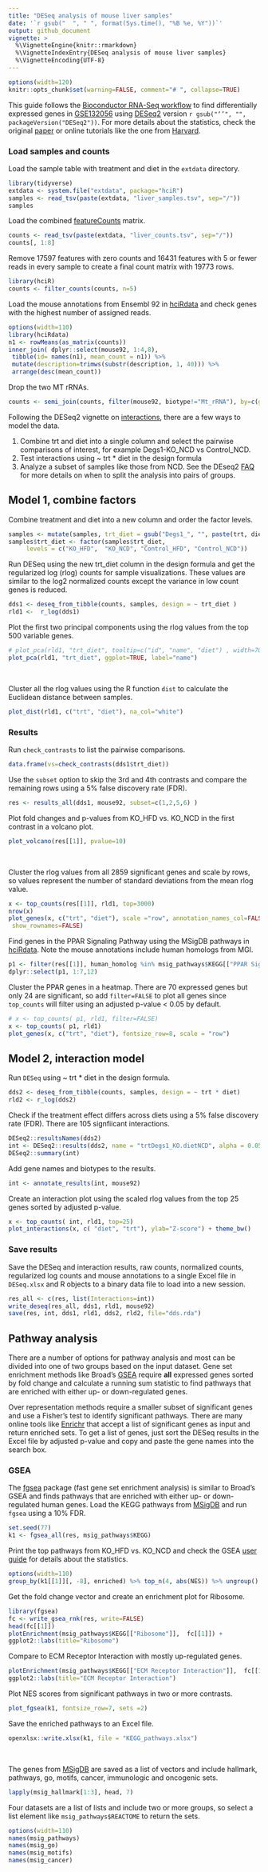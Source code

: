 ```yaml
---
title: "DESeq analysis of mouse liver samples"
date: '`r gsub("  ", " ", format(Sys.time(), "%B %e, %Y"))`'
output: github_document
vignette: >
  %\VignetteEngine{knitr::rmarkdown}
  %\VignetteIndexEntry{DESeq analysis of mouse liver samples}
  %\VignetteEncoding{UTF-8}
---
```


```r
options(width=120)
knitr::opts_chunk$set(warning=FALSE, comment="# ", collapse=TRUE)
```



This guide follows the [Bioconductor RNA-Seq workflow] to find differentially
expressed genes in [GSE132056] using [DESeq2] version `r gsub("‘’", "",
packageVersion("DESeq2"))`. For more details about the statistics, check the
original [paper] or online tutorials like the one from [Harvard].


### Load samples and counts


Load the sample table with treatment and diet in the `extdata` directory.


```r
library(tidyverse)
extdata <- system.file("extdata", package="hciR")
samples <- read_tsv(paste(extdata, "liver_samples.tsv", sep="/"))
samples
```


Load the combined [featureCounts] matrix.


```r
counts <- read_tsv(paste(extdata, "liver_counts.tsv", sep="/"))
counts[, 1:8]
```


Remove 17597 features with zero counts and 16431 features with 5 or fewer reads
in every sample to create a final count matrix with 19773 rows.


```r
library(hciR)
counts <- filter_counts(counts, n=5)
```


Load the mouse annotations from Ensembl 92 in [hciRdata] and check genes with
the highest number of assigned reads.

```r
options(width=110)
library(hciRdata)
n1 <- rowMeans(as_matrix(counts))
inner_join( dplyr::select(mouse92, 1:4,8),
 tibble(id= names(n1), mean_count = n1)) %>%
 mutate(description=trimws(substr(description, 1, 40))) %>%
 arrange(desc(mean_count))
```

Drop the two MT rRNAs.

```r
counts <- semi_join(counts, filter(mouse92, biotype!="Mt_rRNA"), by=c(geneid="id"))
```



Following the DESeq2 vignette on [interactions], there are a few ways to model the data.

1.  Combine trt and diet into a single column and select the pairwise comparisons
    of interest, for example Degs1-KO_NCD vs Control_NCD.
2.  Test interactions using ~ trt * diet in the design formula
3.  Analyze a subset of samples like those from NCD. See the DEseq2 [FAQ]
	for more details on when to split the analysis into pairs of groups.


## Model 1, combine factors

Combine treatment and diet into a new column and order the factor levels.

```r
samples <- mutate(samples, trt_diet = gsub("Degs1_", "", paste(trt, diet, sep="_")))
samples$trt_diet <- factor(samples$trt_diet,
     levels = c("KO_HFD",  "KO_NCD", "Control_HFD", "Control_NCD"))
```

Run DESeq using the new trt_diet column in the design formula and get the regularized log
(rlog) counts for sample visualizations.  These values are similar to the log2
normalized counts except the variance in low count genes is reduced.

```r
dds1 <- deseq_from_tibble(counts, samples, design = ~ trt_diet )
rld1 <-  r_log(dds1)
```

Plot the first two principal components using the rlog values from the top 500
variable genes.

```r
# plot_pca(rld1, "trt_diet", tooltip=c("id", "name", "diet") , width=700)
plot_pca(rld1, "trt_diet", ggplot=TRUE, label="name")
```

<br>

Cluster all the rlog values using the R function `dist` to calculate the
Euclidean distance between samples.


```r
plot_dist(rld1, c("trt", "diet"), na_col="white")
```


### Results

Run `check_contrasts` to list the pairwise comparisons.


```r
data.frame(vs=check_contrasts(dds1$trt_diet))
```

Use the `subset` option to skip the 3rd and 4th contrasts and
compare the remaining rows using a 5% false discovery rate (FDR).


```r
res <- results_all(dds1, mouse92, subset=c(1,2,5,6) )
```


Plot fold changes and p-values from KO_HFD vs. KO_NCD in the first contrast in a volcano plot.


```r
plot_volcano(res[[1]], pvalue=10)
```

<br>


Cluster the rlog values from all 2859 significant genes and scale by rows, so
values represent the number of standard deviations from the mean rlog value.

```r
x <- top_counts(res[[1]], rld1, top=3000)
nrow(x)
plot_genes(x, c("trt", "diet"), scale ="row", annotation_names_col=FALSE,
 show_rownames=FALSE)
```

Find genes in the PPAR Signaling Pathway using the MSigDB pathways in [hciRdata]. Note
the mouse annotations include human homologs from MGI.

```r
p1 <- filter(res[[1]], human_homolog %in% msig_pathways$KEGG[["PPAR Signaling Pathway"]])
dplyr::select(p1, 1:7,12)
```

Cluster the PPAR genes in a heatmap.  There are 70 expressed genes but only 24 are significant,
so add `filter=FALSE` to plot all genes since `top_counts` will filter using
an adjusted p-value < 0.05 by default.

```r
# x <- top_counts( p1, rld1, filter=FALSE)
x <- top_counts( p1, rld1)
plot_genes(x, c("trt", "diet"), fontsize_row=8, scale = "row")
```



## Model 2, interaction model

Run `DESeq` using ~ trt * diet in the design formula.

```r
dds2 <- deseq_from_tibble(counts, samples, design = ~ trt * diet)
rld2 <- r_log(dds2)
```

Check if the treatment effect differs across diets using  a 5% false discovery rate (FDR).
There are 105 signfiicant interactions.

```r
DESeq2::resultsNames(dds2)
int <- DESeq2::results(dds2, name = "trtDegs1_KO.dietNCD", alpha = 0.05)
DESeq2::summary(int)
```


Add gene names and biotypes to the results.

```r
int <- annotate_results(int, mouse92)
```

Create an interaction plot using the scaled rlog values from
the top 25 genes sorted by adjusted p-value.

```r
x <- top_counts( int, rld1, top=25)
plot_interactions(x, c( "diet", "trt"), ylab="Z-score") + theme_bw()
```


### Save results

Save the DESeq and interaction results, raw counts, normalized counts, regularized log counts
and mouse annotations to a single Excel file in `DESeq.xlsx` and R objects to a
binary data file to load into a new session.

```r
res_all <- c(res, list(Interactions=int))
write_deseq(res_all, dds1, rld1, mouse92)
save(res, int, dds1, rld1, dds2, rld2, file="dds.rda")
```


## Pathway analysis


There are a number of options for pathway analysis and most can be divided into
one of two groups based on the input dataset.  Gene set enrichment methods like
Broad's [GSEA] require **all** expressed genes sorted by fold change and
calculate a running sum statistic to find pathways that are enriched with
either up- or down-regulated genes.

Over representation methods require a smaller subset of significant genes and
use a Fisher's test to identify significant pathways. There are many online
tools like [Enrichr] that accept a list of significant genes as input and return
enriched sets.  To get a list of genes, just sort the DESeq results in the Excel
file by adjusted p-value and copy and paste the gene names into the search box.



### GSEA

The [fgsea] package (fast gene set enrichment analysis) is similar to Broad's
GSEA and finds pathways that are enriched with either up- or down-regulated
human genes.  Load the KEGG pathways from [MSigDB] and  run `fgsea` using a 10% FDR.


```r
set.seed(77)
k1 <- fgsea_all(res, msig_pathways$KEGG)
```

Print the top pathways from KO_HFD vs. KO_NCD and check the GSEA [user guide] for details about the statistics.

```r
options(width=110)
group_by(k1[[1]][, -8], enriched) %>% top_n(4, abs(NES)) %>% ungroup()
```


Get the fold change vector and create an enrichment plot for Ribosome.

```r
library(fgsea)
fc <- write_gsea_rnk(res, write=FALSE)
head(fc[[1]])
plotEnrichment(msig_pathways$KEGG[["Ribosome"]],  fc[[1]]) +
ggplot2::labs(title="Ribosome")
```

Compare to ECM Receptor Interaction with mostly up-regulated genes.

```r
plotEnrichment(msig_pathways$KEGG[["ECM Receptor Interaction"]],  fc[[1]]) +
ggplot2::labs(title="ECM Receptor Interaction")
```


Plot NES scores from significant pathways in two or more contrasts.

```r
plot_fgsea(k1, fontsize_row=7, sets =2)
```

Save the enriched pathways to an Excel file.

```r
openxlsx::write.xlsx(k1, file = "KEGG_pathways.xlsx")
```

<br>

The genes from [MSigDB] are saved as a list of vectors and include
hallmark, pathways, go, motifs, cancer, immunologic and oncogenic sets.


```r
lapply(msig_hallmark[1:3], head, 7)
```

Four datasets are a list of lists and include two or more groups, so select a list
element like `msig_pathways$REACTOME` to return the sets.

```r
options(width=110)
names(msig_pathways)
names(msig_go)
names(msig_motifs)
names(msig_cancer)
```

<br>


[GSE132056]: https://www.ncbi.nlm.nih.gov/geo/query/acc.cgi?acc=GSE132056
[Harvard]: https://hbctraining.github.io/DGE_workshop/lessons/04_DGE_DESeq2_analysis.html
[paper]: https://genomebiology.biomedcentral.com/articles/10.1186/s13059-014-0550-8
[Correlation Engine]: https://hci.ussc.informatics.illumina.com/
[Enrichr]: http://amp.pharm.mssm.edu/Enrichr/
[user guide]: http://software.broadinstitute.org/gsea/doc/GSEAUserGuideFrame.html
[GSEA]: http://software.broadinstitute.org/gsea/index.jsp
[fgsea]: https://bioconductor.org/packages/release/bioc/html/fgsea.html
[MSigDB]: http://software.broadinstitute.org/gsea/msigdb/collections.jsp
[Interactions]: http://bioconductor.org/packages/devel/bioc/vignettes/DESeq2/inst/doc/DESeq2.html#interactions
[FAQ]: http://bioconductor.org/packages/devel/bioc/vignettes/DESeq2/inst/doc/DESeq2.html#if-i-have-multiple-groups-should-i-run-all-together-or-split-into-pairs-of-groups
[hciRdata]: https://github.com/HuntsmanCancerInstitute/hciRdata
[Bioconductor RNA-Seq workflow]: http://master.bioconductor.org/packages/release/workflows/vignettes/rnaseqGene/inst/doc/rnaseqGene.html
[DESeq2]: http://www.bioconductor.org/packages/release/bioc/html/DESeq2.html
[featureCounts]: http://bioinf.wehi.edu.au/featureCounts/
[hciR]: https://github.com/HuntsmanCancerInstitute/hciR
